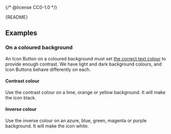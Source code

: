 {/* @license CC0-1.0 */}


<Meta of={IconButtonStories} />

<Markdown>{README}</Markdown>

<Primary />

<Controls />

## Examples

### On a coloured background

An Icon Button on a coloured background must set [the correct text colour](?path=/docs/brand-design-tokens-colour--docs#pairing-foreground-with-background-colours) to provide enough contrast.
We have light and dark background colours, and Icon Buttons behave differently on each.

#### Contrast colour

Use the contrast colour on a lime, orange or yellow background.
It will make the icon black.

<Canvas of={IconButtonStories.ContrastColour} />

#### Inverse colour

Use the inverse colour on an azure, blue, green, magenta or purple background.
It will make the icon white.

<Canvas of={IconButtonStories.InverseColour} />
